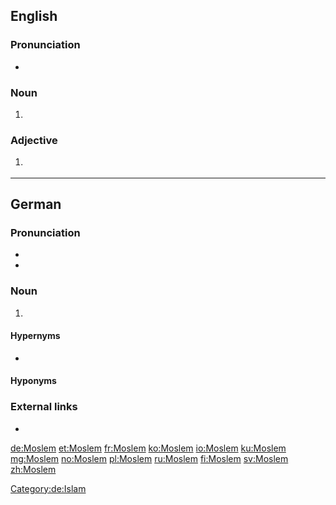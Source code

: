 {{also|moslem}}
==English==

===Pronunciation===
* {{IPA|/ˈmɒzləm/|/ˈmɒsləm/|lang=en}}

===Noun===
{{en-noun}}

# {{context|dated|lang=en}} {{alternative spelling of|Muslim|lang=en}}

===Adjective===
{{en-adj|-}}

# {{context|dated|lang=en}} {{alternative spelling of|Muslim|lang=en}}

----

==German==

===Pronunciation===
* {{IPA|/ˈmɔslɛm/|lang=de}}
* {{hyphenation|Mos|lem|lang=de}}

===Noun===
{{de-noun|m|Moslems|Mosleme|pl2=Moslems}}

# {{alternative spelling of|Muslim|lang=de}}

====Hypernyms====
* {{l|de|Abrahamit}}

====Hyponyms====
{{hyp4|title=Hyponyms of ''„Muslim“'' according to religious orientation|{{l|de|Chardschit}}|{{l|de|Dschabrit}}|{{l|de|Mutazilit}}|{{l|de|Schiit}}|{{l|de|Sunnit}}|{{l|de|Wahhabit}}|lang=de}}
{{hyp4|title=Other hyponyms of ''„Muslimin“''|{{l|de|Islamist}}|{{l|de|Kulturmuslim}}|{{l|de|Radikalmuslim}}|{{l|de|Vorzeige-Muslim}}|lang=de}}

===External links===
* {{R:Duden}}

[[Category:de:Islam]]

[[de:Moslem]]
[[et:Moslem]]
[[fr:Moslem]]
[[ko:Moslem]]
[[io:Moslem]]
[[ku:Moslem]]
[[mg:Moslem]]
[[no:Moslem]]
[[pl:Moslem]]
[[ru:Moslem]]
[[fi:Moslem]]
[[sv:Moslem]]
[[zh:Moslem]]